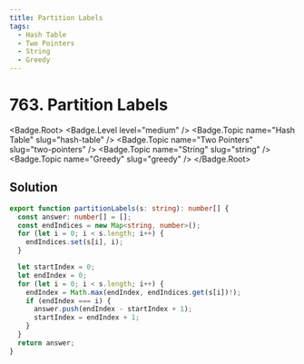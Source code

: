 ```yaml
---
title: Partition Labels
tags:
  - Hash Table
  - Two Pointers
  - String
  - Greedy
---
```


# 763. Partition Labels

<Badge.Root>
  <Badge.Level level="medium" />
  <Badge.Topic name="Hash Table" slug="hash-table" />
  <Badge.Topic name="Two Pointers" slug="two-pointers" />
  <Badge.Topic name="String" slug="string" />
  <Badge.Topic name="Greedy" slug="greedy" />
</Badge.Root>

## Solution

```typescript filename="solution.ts" copy
export function partitionLabels(s: string): number[] {
  const answer: number[] = [];
  const endIndices = new Map<string, number>();
  for (let i = 0; i < s.length; i++) {
    endIndices.set(s[i], i);
  }

  let startIndex = 0;
  let endIndex = 0;
  for (let i = 0; i < s.length; i++) {
    endIndex = Math.max(endIndex, endIndices.get(s[i])!);
    if (endIndex === i) {
      answer.push(endIndex - startIndex + 1);
      startIndex = endIndex + 1;
    }
  }
  return answer;
}
```

<ProblemLink
  codingSite="leetcode"
  href="https://leetcode.com/problems/partition-labels"
  title="Partition Labels"
/>
